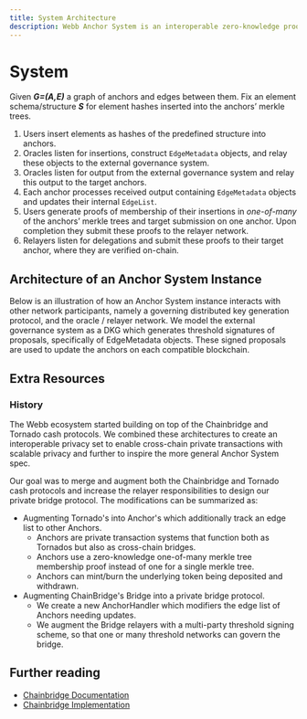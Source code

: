 ```yaml
---
title: System Architecture
description: Webb Anchor System is an interoperable zero-knowledge proof based system
---
```



# System

Given **_G=(A,E)_** a graph of anchors and edges between them. Fix an element schema/structure **_S_** for element hashes inserted into
the anchors’ merkle trees.

1. Users insert elements as hashes of the predefined structure into anchors.
2. Oracles listen for insertions, construct `EdgeMetadata` objects, and relay these objects to the external governance system.
3. Oracles listen for output from the external governance system and relay this output to the target anchors.
4. Each anchor processes received output containing `EdgeMetadata` objects and updates their internal `EdgeList`.
5. Users generate proofs of membership of their insertions in _one-of-many_ of the anchors’ merkle trees and target submission on one anchor.
   Upon completion they submit these proofs to the relayer network.
6. Relayers listen for delegations and submit these proofs to their target anchor, where they are verified on-chain.

## Architecture of an Anchor System Instance

Below is an illustration of how an Anchor System instance interacts with other network participants, namely a governing distributed
key generation protocol, and the oracle / relayer network. We model the external governance system as a DKG which generates threshold
signatures of proposals, specifically of EdgeMetadata objects. These signed proposals are used to update the anchors on each compatible blockchain.

<AnchorArchitecture />

## Extra Resources

### History

The Webb ecosystem started building on top of the Chainbridge and Tornado cash protocols. We combined these architectures to create
an interoperable privacy set to enable cross-chain private transactions with scalable privacy and further to inspire the more general
Anchor System spec.

Our goal was to merge and augment both the Chainbridge and Tornado cash protocols and increase the relayer responsibilities to design
our private bridge protocol. The modifications can be summarized as:

- Augmenting Tornado's into Anchor's which additionally track an edge list to other Anchors.
  - Anchors are private transaction systems that function both as Tornados but also as cross-chain bridges.
  - Anchors use a zero-knowledge one-of-many merkle tree membership proof instead of one for a single merkle tree.
  - Anchors can mint/burn the underlying token being deposited and withdrawn.
- Augmenting ChainBridge's Bridge into a private bridge protocol.
  - We create a new AnchorHandler which modifiers the edge list of Anchors needing updates.
  - We augment the Bridge relayers with a multi-party threshold signing scheme, so that one or many threshold networks can govern the bridge.

## Further reading

- [Chainbridge Documentation](https://chainbridge.chainsafe.io/)
- [Chainbridge Implementation](https://github.com/ChainSafe/ChainBridge)
